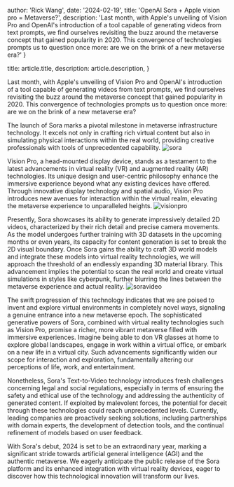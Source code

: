 
  author: 'Rick Wang',
  date: '2024-02-19',
  title: 'OpenAI Sora + Apple vision pro = Metaverse?',
  description:
    'Last month, with Apple's unveiling of Vision Pro and OpenAI's introduction of a tool capable of generating videos from text prompts, we find ourselves revisiting the buzz around the metaverse concept that gained popularity in 2020. This convergence of technologies prompts us to question once more: are we on the brink of a new metaverse era?'
}

  title: article.title,
  description: article.description,
}


Last month, with Apple's unveiling of Vision Pro and OpenAI's introduction of a tool capable of generating videos from text prompts, 
we find ourselves revisiting the buzz around the metaverse concept that gained popularity in 2020. 
This convergence of technologies prompts us to question once more: are we on the brink of a new metaverse era?

The launch of Sora marks a pivotal milestone in metaverse infrastructure technology. 
It excels not only in crafting rich virtual content but also in simulating physical interactions within the real world, 
providing creative professionals with tools of unprecedented capability. 
<Image src={sora} alt="sora" />

Vision Pro, a head-mounted display device, stands as a testament to the latest advancements in virtual reality (VR) and augmented reality (AR) technologies. 
Its unique design and user-centric philosophy enhance the immersive experience beyond what any existing devices have offered. 
Through innovative display technology and spatial audio, Vision Pro introduces new avenues for interaction within the virtual realm,
elevating the metaverse experience to unparalleled heights.
<Image src={visionpro} alt="visionpro" />


Presently, Sora showcases its ability to generate impressively detailed 2D videos, 
characterized by their rich detail and precise camera movements. 
As the model undergoes further training with 3D datasets in the upcoming months or even years, 
its capacity for content generation is set to break the 2D visual boundary. 
Once Sora gains the ability to craft 3D world models and integrate these models into virtual reality technologies,
 we will approach the threshold of an endlessly expanding 3D material library. 
 This advancement implies the potential to scan the real world and create virtual simulations in styles like cyberpunk, 
 further blurring the lines between the metaverse experience and actual reality.
<Image src={soravideo} alt="soravideo" />

The swift progression of this technology indicates that we are poised to invent and explore virtual environments in completely novel ways, 
signaling a genuine entrance into a new metaverse epoch. The sophisticated generative powers of Sora, 
combined with virtual reality technologies such as Vision Pro, promise a richer, more vibrant metaverse filled with immersive experiences. 
Imagine being able to don VR glasses at home to explore global landscapes, 
engage in work within a virtual office, or embark on a new life in a virtual city. 
Such advancements significantly widen our scope for interaction and exploration, 
fundamentally altering our perceptions of life, work, and entertainment.

Nonetheless, Sora's Text-to-Video technology introduces fresh challenges concerning legal and social regulations, 
especially in terms of ensuring the safety and ethical use of the technology and addressing the authenticity of generated content. 
If exploited by malevolent forces, the potential for deceit through these technologies could reach unprecedented levels. 
Currently, leading companies are proactively seeking solutions, including partnerships with domain experts, 
the development of detection tools, and the continual refinement of models based on user feedback.

With Sora's debut, 2024 is set to be an extraordinary year, 
marking a significant stride towards artificial general intelligence (AGI) and the authentic metaverse. 
We eagerly anticipate the public release of the Sora platform and its enhanced integration with virtual reality devices, 
eager to discover how this technological innovation will transform our lives.